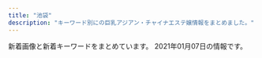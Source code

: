 ```yaml
---
title: "池袋"
description: "キーワード別にの巨乳アジアン・チャイナエステ嬢情報をまとめました。"
---
```


新着画像と新着キーワードをまとめています。
2021年01月07日の情報です。

<DmmAffiliateIns />
<KeywordTable
  shops={
    [
    {
        "keywords": {
            "84": 1,
            "88": 2,
            "C": 10,
            "87": 8,
            "86": 7,
            "D": 7
        },
        "img_links": [
            "http://es-manzokudou.com/uploads/36735dc9d436a790f344c57635a3a44f.jpg",
            "http://es-manzokudou.com/images/link_09.jpg",
            "http://es-manzokudou.com/images/index_08.jpg",
            "http://es-manzokudou.com/uploads/4a9bc6863322924a09070162269c7415.jpg",
            "http://es-manzokudou.com/images/index_04.jpg",
            "http://es-manzokudou.com/uploads/dedff2c11ab7aaa841a9cf2747a8406c.jpg",
            "http://es-manzokudou.com/uploads/209ba11412c2c128b5dfbdb8cfef6faa.jpg",
            "http://es-manzokudou.com/images/info_07.png",
            "http://es-manzokudou.com/uploads/c92c85411d427aeda4e82379f413bfc5.jpg",
            "http://es-manzokudou.com/uploads/6d01aeb80d9d599f91829439c8d1cce9.jpg",
            "http://es-manzokudou.com/uploads/1e5aff376576a255098bc7597386a028.jpg",
            "http://es-manzokudou.com/uploads/848e0db3804d1d3c823537204d67f5aa.jpg",
            "http://es-manzokudou.com/uploads/ce9c20b274548d8d7fc88ffba3feb6b8.jpg",
            "http://es-manzokudou.com/uploads/7b043aa15c9a9920550a2b92ec6be546.jpg",
            "http://es-manzokudou.com/images/index_31.jpg",
            "http://es-manzokudou.com/images/index_14.jpg",
            "http://es-manzokudou.com/uploads/b7f36d45469210b381ecb79a0e05a347.jpg",
            "http://es-manzokudou.com/uploads/6eeb47bf176bb33d310cc4b85e6877cd.jpg",
            "http://es-manzokudou.com/uploads/7284e4ffc051cbb8c074a8c30390ce68.jpg",
            "http://es-manzokudou.com/uploads/40fc21d31595f51aaf89793b1f68617b.jpg",
            "http://es-manzokudou.com/uploads/b3126b220ec550d17cf3d4ceaa0d5f91.jpg",
            "http://es-manzokudou.com/images/index_09.jpg",
            "http://es-manzokudou.com/uploads/0b1795e88117182a477ab05f88143541.jpg",
            "http://es-manzokudou.com/images/info_09.png",
            "http://es-manzokudou.com/uploads/c7f77c3ead6ef13dab668a39ed78609c.jpg",
            "http://es-manzokudou.com/images/interior_10.jpg",
            "http://es-manzokudou.com/uploads/de54f16df04e0df8ae07ab990b8c9fd2.jpg",
            "http://es-manzokudou.com/uploads/d71f74498ca17396d022ba9a4df966f3.jpg",
            "http://es-manzokudou.com/uploads/801bf12e5eb5d7775a0d06c4314059a8.jpg",
            "http://es-manzokudou.com/images/index_23.jpg",
            "http://es-manzokudou.com/images/service_10.jpg",
            "http://es-manzokudou.com/images/index_03.jpg",
            "http://es-manzokudou.com/images/index_29.jpg",
            "http://es-manzokudou.com/uploads/0d826c16062de1388c242e2f77eb7cd6.jpg",
            "http://es-manzokudou.com/images/index_07.jpg",
            "http://es-manzokudou.com/uploads/33e3f16ac4ad0cce4991bcbf73f4ed57.jpg",
            "http://es-manzokudou.com/images/info_04.png",
            "http://es-manzokudou.com/uploads/e29aa67ee54566513e4e34114bfdc7b9.jpg",
            "http://es-manzokudou.com/uploads/f66d763bd48ac5f51969e4311ac7af5c.jpg",
            "http://es-manzokudou.com/images/index_19.jpg",
            "http://es-manzokudou.com/uploads/d89fe15ae91cbe6757df76651ba2bafb.jpg",
            "http://es-manzokudou.com/images/girls_11.jpg",
            "http://es-manzokudou.com/uploads/4638ddb6f986a671b148647ba616100a.jpg",
            "http://es-manzokudou.com/uploads/13ab049cc45dea80b43d33b6b7108f00.jpg",
            "http://es-manzokudou.com/uploads/200f500725d3f15233d981ad9b5e6b9a.jpg",
            "http://es-manzokudou.com/images/index_13.jpg",
            "http://es-manzokudou.com/uploads/8ec0af3b4889c07ab76ccbed51b2b813.jpg",
            "http://es-manzokudou.com/images/girls_09.jpg",
            "http://es-manzokudou.com/uploads/d0fdd8f6b16eaf7d5013c7d285fed2e3.jpg",
            "http://es-manzokudou.com/images/index_30.jpg",
            "http://es-manzokudou.com/uploads/275d5f397baa63db8424c86d5d6237cf.jpg",
            "http://es-manzokudou.com/images/index_17.jpg",
            "http://es-manzokudou.com/uploads/8a1fb58d0b110680c2356994ca8efb25.jpg",
            "http://es-manzokudou.com/images/info_02.png",
            "http://es-manzokudou.com/uploads/0796672f7c59948334658998a3c55cdb.jpg",
            "http://es-manzokudou.com/uploads/62c2e989f1be95fc8e01be85b464d514.jpg",
            "http://es-manzokudou.com/images/index_01.jpg",
            "http://es-manzokudou.com/images/index_15.jpg",
            "http://es-manzokudou.com/uploads/59a8a61377564fb64b48427e84e4243f.jpg",
            "http://es-manzokudou.com/images/index_16.jpg",
            "http://es-manzokudou.com/images/index_24.jpg",
            "http://es-manzokudou.com/images/index_27.jpg",
            "http://es-manzokudou.com/uploads/da9811a4171f2ec42d7c9a8567e79d8c.jpg",
            "http://es-manzokudou.com/uploads/e0558d7d118d3983ed620237423a6a17.jpg",
            "http://es-manzokudou.com/uploads/356177edff3d3b7efc4a77022debc8aa.jpg",
            "http://es-manzokudou.com/uploads/efbc511fca65f9baeae51ee52426cc0e.jpg",
            "http://es-manzokudou.com/images/index_11.jpg",
            "http://es-manzokudou.com/uploads/9f77b9b12f9cf11fcb013974ba368064.jpg",
            "http://es-manzokudou.com/images/index_28.jpg",
            "http://es-manzokudou.com/images/index_05.jpg",
            "http://es-manzokudou.com/images/index_21.jpg",
            "http://es-manzokudou.com/uploads/88aa8f906b0332cb40ad4429c8e7b758.jpg",
            "http://es-manzokudou.com/images/index_02.jpg",
            "http://es-manzokudou.com/images/index_22.jpg",
            "http://es-manzokudou.com/images/info_05.png",
            "http://es-manzokudou.com/images/index_06.jpg",
            "http://es-manzokudou.com/images/interior_09.jpg",
            "http://www.cmfm2.jp/images/over_thumb_l.png",
            "http://es-manzokudou.com/images/info_01.png",
            "http://es-manzokudou.com/images/service_09.jpg"
        ],
        "url": "http://es-manzokudou.com/",
        "name": "\u6e80\u8db3\u5802",
        "station": "JR\u6c60\u888b\u99c5\u6771\u53e3"
    },
    {
        "keywords": {
            "86": 2,
            "C": 20,
            "82": 2,
            "87": 1,
            "88": 1,
            "D": 4,
            "E": 1,
            "85": 10,
            "89": 3
        },
        "img_links": [
            "http://www.i-rlx.info/images/upload/thumb/bb8a47bc98c64e87.jpg",
            "http://www.i-rlx.info/images/upload/thumb/bc0752fe4e53b8c6.jpg",
            "http://www.i-rlx.info/images/sub_18.jpg",
            "http://www.i-rlx.info/girl/017.jpg",
            "http://www.i-rlx.info/images/index_20.jpg",
            "http://www.i-rlx.info/images/index_19.jpg",
            "http://www.i-rlx.info/images/index_37.jpg",
            "http://www.i-rlx.info/images/info_16.jpg",
            "http://www.i-rlx.info/images/upload/bb2bfea87a6127cc.jpg",
            "http://www.i-rlx.info/images/upload/thumb/ac8e7ec3ac179feb.jpg",
            "http://www.i-rlx.info/images/upload/thumb/b0bbe23232bed8aa.jpg",
            "http://www.i-rlx.info/girl/018.jpg",
            "http://www.i-rlx.info/images/upload/549fe7e03db1e8fc.jpg",
            "http://www.i-rlx.info/girl/04.jpg",
            "http://www.i-rlx.info/images/upload/5f15caf7f272770f.jpg",
            "http://www.i-rlx.info/images/index_27.jpg",
            "http://www.i-rlx.info/images/upload/thumb/7d800b2f3fde617b.jpg",
            "http://www.i-rlx.info/images/index_34.jpg",
            "http://www.i-rlx.info/i/girl/01.jpg",
            "http://www.i-rlx.info/images/upload/bb8a47bc98c64e87.jpg",
            "http://www.i-rlx.info/images/upload/22c78aefa047b678.jpg",
            "http://www.i-rlx.info/images/index_08.jpg",
            "http://www.i-rlx.info/i/room/r01.jpg",
            "http://www.i-rlx.info/i/girl/05.jpg",
            "http://www.i-rlx.info/i/room/r04.jpg",
            "http://www.i-rlx.info/images/index_09.jpg",
            "http://www.i-rlx.info/images/upload/3a57edcf235cfd8e.jpg",
            "http://www.i-rlx.info/images/upload/thumb/d9467bde93e01a59.jpg",
            "http://www.i-rlx.info/images/rec.jpg",
            "http://www.i-rlx.info/images/index_03.jpg",
            "http://www.i-rlx.info/images/index_10.jpg",
            "http://www.i-rlx.info/images/upload/thumb/19b76df66faf0b12.jpg",
            "http://www.i-rlx.info/images/upload/7d800b2f3fde617b.jpg",
            "http://www.i-rlx.info/images/upload/thumb/5f15caf7f272770f.jpg",
            "http://www.i-rlx.info/images/upload/95e8548329763630.jpg",
            "http://www.i-rlx.info/images/index_35_01.jpg",
            "http://www.i-rlx.info/i/girl/03.jpg",
            "http://www.i-rlx.info/images/index_11.jpg",
            "http://www.i-rlx.info/images/index_18.jpg",
            "http://www.i-rlx.info/i/girl/02.jpg",
            "http://www.i-rlx.info/girl/06.jpg",
            "http://www.i-rlx.info/images/index_28.jpg",
            "http://www.i-rlx.info/images/index_13.jpg",
            "http://www.i-rlx.info/images/index_04.jpg",
            "http://www.i-rlx.info/images/upload/thumb/3a57edcf235cfd8e.jpg",
            "http://www.i-rlx.info/images/index_29.jpg",
            "http://www.i-rlx.info/images/upload/thumb/bb2bfea87a6127cc.jpg",
            "http://www.i-rlx.info/images/upload/thumb/549fe7e03db1e8fc.jpg",
            "http://www.i-rlx.info/images/sub_21.jpg",
            "http://www.i-rlx.info/girl/07.jpg",
            "http://www.i-rlx.info/images/index_24.jpg",
            "http://www.i-rlx.info/images/upload/thumb/95e8548329763630.jpg",
            "http://www.i-rlx.info/images/upload/thumb/4d0e657eefdddf42.jpg",
            "http://www.i-rlx.info/images/index_02.jpg",
            "http://www.i-rlx.info/images/upload/9e42414005a99f48.jpg",
            "http://www.i-rlx.info/images/upload/d9467bde93e01a59.jpg",
            "http://www.i-rlx.info/images/upload/thumb/0192d005c5f424ba.jpg",
            "http://www.i-rlx.info/i/girl/04.jpg",
            "http://www.i-rlx.info/i/room/r03.jpg",
            "http://www.i-rlx.info/images/index_33.jpg",
            "http://www.i-rlx.info/images/upload/thumb/dc8f1b616e622b2a.jpg",
            "http://www.i-rlx.info/images/staff_16.jpg",
            "http://www.i-rlx.info/images/upload/7b4c8b9d49e714ee.jpg",
            "http://www.i-rlx.info/images/index_15.jpg",
            "http://www.i-rlx.info/images/index_07.jpg",
            "http://www.i-rlx.info/images/upload/0192d005c5f424ba.jpg",
            "http://www.i-rlx.info/girl/02.jpg",
            "http://www.i-rlx.info/images/upload/bc0752fe4e53b8c6.jpg",
            "http://www.i-rlx.info/images/upload/eeb5d9caa554018e.jpg",
            "http://www.i-rlx.info/images/index_26.jpg",
            "http://www.i-rlx.info/images/upload/b0bbe23232bed8aa.jpg",
            "http://www.i-rlx.info/images/index_06.jpg",
            "http://www.i-rlx.info/images/upload/thumb/eeb5d9caa554018e.jpg",
            "http://www.i-rlx.info/images/upload/ac8e7ec3ac179feb.jpg",
            "http://www.i-rlx.info/images/03.jpg",
            "http://www.i-rlx.info/images/index_31.jpg",
            "http://www.i-rlx.info/images/index_22.jpg",
            "http://www.i-rlx.info/images/index_12.jpg",
            "http://www.i-rlx.info/girl/05.jpg",
            "http://www.i-rlx.info/images/upload/4d0e657eefdddf42.jpg",
            "http://www.i-rlx.info/girl/01.jpg",
            "http://www.i-rlx.info/images/index_14.jpg",
            "http://www.i-rlx.info/images/upload/thumb/22c78aefa047b678.jpg",
            "http://www.i-rlx.info/images/upload/thumb/7b4c8b9d49e714ee.jpg",
            "http://www.i-rlx.info/images/upload/dc8f1b616e622b2a.jpg",
            "http://www.i-rlx.info/girl/08.jpg",
            "http://www.i-rlx.info/images/rec_16.jpg",
            "http://www.i-rlx.info/images/index_39.jpg",
            "http://www.i-rlx.info/images/index_17.jpg",
            "http://www.i-rlx.info/images/index_36.jpg",
            "http://www.i-rlx.info/images/index_23.jpg",
            "http://www.i-rlx.info/images/info.jpg",
            "http://www.i-rlx.info/images/index_01.jpg",
            "http://www.i-rlx.info/images/upload/thumb/9e42414005a99f48.jpg",
            "http://www.i-rlx.info/images/index_21.jpg",
            "http://www.i-rlx.info/images/index_30.jpg",
            "http://www.i-rlx.info/i/room/r02.jpg",
            "http://www.i-rlx.info/images/upload/19b76df66faf0b12.jpg"
        ],
        "station": "JR\u6c60\u888b\u99c5\u897f\u53e3(\u5317)",
        "url": "http://www.i-rlx.info/",
        "name": "\u30b7\u30e3\u30fc\u30ed\u30c3\u30c8\u59eb"
    },
    {
        "station": "JR\u6c60\u888b\u99c5\u897f\u53e3",
        "url": "http://monaliza.xyz/",
        "keywords": {
            "C": 8
        },
        "name": "MONA\u30fbLIZA \u30e2\u30ca\u30fb\u30ea\u30b6",
        "img_links": [
            "http://monaliza.xyz/images/r01.jpg",
            "http://monaliza.xyz/images/r04.jpg",
            "http://monaliza.xyz/images/g4.jpg",
            "http://monaliza.xyz/images/mobile.jpg",
            "http://monaliza.xyz/images/g6.jpg",
            "http://monaliza.xyz/images/aoyi.jpg",
            "http://monaliza.xyz/images/index_c1.jpg",
            "http://monaliza.xyz/images/index_c3.jpg",
            "http://monaliza.xyz/images/r03.jpg",
            "http://monaliza.xyz/images/top.jpg",
            "http://monaliza.xyz/images/g7.jpg",
            "http://monaliza.xyz/images/yuki.jpg",
            "http://monaliza.xyz/images/gallery_image01b.jpg",
            "http://monaliza.xyz/images/r02.jpg",
            "http://monaliza.xyz/images/index_c2.jpg"
        ]
    },
    {
        "url": "http://www.yurari-massage.work/",
        "keywords": {
            "87": 8,
            "86": 14,
            "D": 11,
            "C": 25,
            "E": 3
        },
        "img_links": [
            "http://www.yurari-massage.work/img/m60.jpg",
            "http://www.yurari-massage.work/img/st7.jpg",
            "http://www.yurari-massage.work/img/m40.jpg",
            "http://www.yurari-massage.work/img/m6.jpg",
            "http://www.yurari-massage.work/img/sta22.jpg",
            "http://www.yurari-massage.work/img/st07.jpg",
            "http://www.yurari-massage.work/img/st017.jpg",
            "http://www.yurari-massage.work/img/m20.jpg",
            "http://www.yurari-massage.work/img/m30.jpg",
            "http://www.yurari-massage.work/img/st27.jpg",
            "http://www.yurari-massage.work/img/st22.jpg",
            "http://www.yurari-massage.work/img/st26.jpg",
            "http://www.yurari-massage.work/img/m2.jpg",
            "http://www.yurari-massage.work/img/m50.jpg",
            "http://www.yurari-massage.work/img/r9.jpg",
            "http://www.yurari-massage.work/img/st11.jpg",
            "http://www.yurari-massage.work/img/st21.jpg",
            "http://www.yurari-massage.work/img/m1.jpg",
            "http://www.yurari-massage.work/img/sta27.jpg",
            "http://www.yurari-massage.work/img/st19.jpg",
            "http://www.yurari-massage.work/img/m4.jpg",
            "http://www.yurari-massage.work/img/st022.jpg",
            "http://www.yurari-massage.work/img/st25.jpg",
            "http://www.yurari-massage.work/img/m10.jpg",
            "http://www.yurari-massage.work/img/head.jpg",
            "http://www.yurari-massage.work/img/sta21.jpg",
            "http://www.yurari-massage.work/img/st17.jpg",
            "http://www.yurari-massage.work/img/sta26.jpg",
            "http://www.yurari-massage.work/img/sta25.jpg",
            "http://www.yurari-massage.work/img/nos.jpg",
            "http://www.yurari-massage.work/img/m5.jpg",
            "http://www.yurari-massage.work/img/m3.jpg",
            "http://www.yurari-massage.work/img/st026.jpg",
            "http://www.yurari-massage.work/img/st027.jpg",
            "http://www.yurari-massage.work/img/campian.jpg",
            "http://www.yurari-massage.work/img/sta7.jpg",
            "http://www.yurari-massage.work/img/st4.jpg",
            "http://www.yurari-massage.work/img/mobile.png",
            "http://www.yurari-massage.work/img/st021.jpg",
            "http://www.yurari-massage.work/img/sta4.jpg"
        ],
        "station": "JR\u6c60\u888b\u99c5\u897f\u53e3(\u5317)",
        "name": "\u3086\u3089\u308a"
    },
    {
        "img_links": [
            "http://www.coco-8.jp/_src/36746704/g5.png",
            "http://www.coco-8.jp/_src/36746682/g.jpg",
            "http://www.coco-8.jp/_src/36746379/aki.jpg",
            "http://www.coco-8.jp/_src/36813492/cam2.jpg",
            "http://www.coco-8.jp/_src/36746633/lineline.png",
            "http://www.coco-8.jp/_src/36741636/5.jpg",
            "http://www.coco-8.jp/_src/36746636/iwa1.jpg",
            "http://www.coco-8.jp/_src/36743040/s5.jpg",
            "http://www.coco-8.jp/_src/36746639/lineline.png",
            "http://www.coco-8.jp/_src/36746331/lineline.png",
            "http://www.coco-8.jp/_src/49977789/lineline.png",
            "http://www.coco-8.jp/_src/36746395/lineline.png",
            "http://www.coco-8.jp/_src/36742462/5.jpg",
            "http://www.coco-8.jp/_src/36746702/g6.jpg",
            "http://www.coco-8.jp/_src/36742714/s2.jpg",
            "http://www.coco-8.jp/_src/36746398/mei1.jpg",
            "http://www.coco-8.jp/_src/36742655/down.png",
            "http://www.coco-8.jp/_src/49632727/wechatimg336_20201102105038881.jpg",
            "http://www.coco-8.jp/_src/36820892/cam3.png",
            "http://www.coco-8.jp/_src/49977773/wechatimg437_20201113100952153.jpg",
            "http://www.coco-8.jp/_src/36742780/s3.jpg",
            "http://www.coco-8.jp/_src/36742644/sayuri.jpg",
            "http://www.coco-8.jp/_src/36741674/5.jpg",
            "http://www.coco-8.jp/_src/36742638/b.png",
            "http://www.coco-8.jp/_src/36712010/sayuri.jpg",
            "http://www.coco-8.jp/_src/36745876/pic1.jpg",
            "http://www.coco-8.jp/_src/36741673/3.jpg",
            "http://www.coco-8.jp/_src/36746635/iwa1.jpg",
            "http://www.coco-8.jp/_src/49632559/wechatimg336_20201102105038881.jpg",
            "http://www.coco-8.jp/_src/36741640/1.jpg",
            "http://www.coco-8.jp/_src/36746351/lineline.png",
            "http://www.coco-8.jp/_src/36746380/aki.jpg",
            "http://www.coco-8.jp/_src/36741637/3.jpg",
            "http://www.coco-8.jp/_src/37791754/smartselect_20191212-140919_wechat.jpg",
            "http://www.coco-8.jp/_src/36746320/sayuri.jpg",
            "http://www.coco-8.jp/_src/36741639/2.jpg",
            "http://www.coco-8.jp/_src/36742459/2.jpg",
            "http://www.coco-8.jp/_src/36742640/b.png",
            "http://www.coco-8.jp/_src/36742461/4.jpg",
            "http://www.coco-8.jp/_src/36813493/cam2.jpg",
            "http://www.coco-8.jp/_src/36746346/maya.jpg",
            "http://www.coco-8.jp/_src/36746644/lineline.png",
            "http://www.coco-8.jp/_src/37791773/wechatimg437_20201113100952153.jpg",
            "http://www.coco-8.jp/_src/49977785/wechatimg336_20201102105038881.jpg",
            "http://www.coco-8.jp/_src/36815290/cam.png",
            "http://www.coco-8.jp/_src/36741671/2.jpg",
            "http://www.coco-8.jp/_src/36742636/b.png",
            "http://www.coco-8.jp/_src/36742791/s4.jpg",
            "http://www.coco-8.jp/_src/36742630/b.png",
            "http://www.coco-8.jp/_src/36741678/down.png",
            "http://www.coco-8.jp/_src/36742460/3.jpg",
            "http://www.coco-8.jp/_src/36742458/1.jpg",
            "http://www.coco-8.jp/_src/36746345/maya.jpg",
            "http://www.coco-8.jp/_src/36746397/mei1.jpg",
            "http://www.coco-8.jp/_src/36741672/4.jpg",
            "http://www.coco-8.jp/_src/36742658/s1.jpg",
            "http://www.coco-8.jp/_src/36746714/b.png",
            "http://www.coco-8.jp/_src/36742642/b.png",
            "http://www.coco-8.jp/_src/36746688/g2.jpg",
            "http://www.coco-8.jp/_src/37791789/lineline.png",
            "http://www.coco-8.jp/_src/36746641/risa.jpg",
            "http://www.coco-8.jp/_src/36741638/4.jpg",
            "http://www.coco-8.jp/_src/36746642/risa.jpg",
            "http://www.coco-8.jp/_src/36746692/g3.jpg",
            "http://www.coco-8.jp/_src/37791774/wechatimg437_20201113100952153.jpg",
            "http://www.coco-8.jp/_src/36745880/pic2.jpg",
            "http://www.coco-8.jp/_src/49977786/wechatimg336_20201102105038881.jpg",
            "http://www.coco-8.jp/_src/49977665/wechatimg437_20201113100952153.jpg",
            "http://www.coco-8.jp/_src/36746732/road2.png",
            "http://www.coco-8.jp/_src/36820891/cam3.png",
            "http://www.coco-8.jp/_src/36741670/1.jpg"
        ],
        "keywords": {
            "88": 1,
            "86": 2,
            "90": 1
        },
        "station": "JR\u6c60\u888b\u99c5\u897f\u53e3",
        "name": "CoCo8 \u30b3\u30b3\u30a8\u30a4\u30c8",
        "url": "http://www.coco-8.jp/"
    },
    {
        "img_links": [
            "https://honeybee2.com/images_staff/142/060611265633.jpg",
            "https://honeybee2.com/images/btn_next.png",
            "https://honeybee2.com/images_staff/93/061601230576.jpg",
            "https://honeybee2.com/images/pagetop_off.png",
            "https://honeybee2.com/images_staff/150/091116274617.jpg",
            "https://honeybee2.com/images/no_image.jpg",
            "https://honeybee2.com/images/img_gallery_02.png",
            "https://honeybee2.com/images_staff/168/111319171076.jpg",
            "https://honeybee2.com/images_staff/133/041312285087.jpg",
            "https://honeybee2.com/images/vis_castframe_01.png",
            "https://honeybee2.com/images/img_info_03.png",
            "https://honeybee2.com/images/icon_ranking_01.png",
            "https://honeybee2.com/images_staff/111/070714141435.jpg",
            "https://honeybee2.com/images/img_gallery_04.png",
            "https://honeybee2.com/images/bnr_468_60.jpg",
            "https://honeybee2.com/images_staff/99/011420365888.jpg",
            "https://honeybee2.com/images/img_info.png",
            "https://honeybee2.com/images_staff/59/111000133157.jpg",
            "https://honeybee2.com/images/img_gallery_05.png",
            "https://honeybee2.com/images/icon_ranking_04.png",
            "https://honeybee2.com/images_staff/108/040923420669.jpg",
            "https://honeybee2.com/images_staff/133/032511552539.jpg",
            "https://honeybee2.com/images_staff/60/032207120681.jpg",
            "https://honeybee2.com/images_staff/93/062213384793.jpg",
            "https://honeybee2.com/images_staff/136/041522461779.jpg",
            "https://honeybee2.com/images/icon_ranking_02.png",
            "https://honeybee2.com/images/img_gallery_01.png",
            "https://honeybee2.com/images_staff/137/041723120323.jpg",
            "https://honeybee2.com/images/bnr_200_40.jpg",
            "https://honeybee2.com/images_staff/134/041314164177.jpg",
            "https://honeybee2.com/images_staff/59/111000015721.jpg",
            "https://honeybee2.com/images_staff/154/040422313298.jpg",
            "https://honeybee2.com/images/icon_ranking_05.png",
            "https://honeybee2.com/images/bnr_side_concept.png",
            "https://honeybee2.com/images_staff/150/091115052227.jpg",
            "https://honeybee2.com/images/img_gallery_03.png",
            "https://honeybee2.com/images_staff/136/041523165620.jpg",
            "https://honeybee2.com/images/bnr_side_card.png",
            "https://honeybee2.com/images/img_info_01.png",
            "https://honeybee2.com/images_staff/60/032207115986.jpg",
            "https://honeybee2.com/images/img_gallery_06.png",
            "https://honeybee2.com/images_staff/117/082320544428.jpg",
            "https://honeybee2.com/images/bnr_160_45.jpg",
            "https://honeybee2.com/images_staff/154/040422342043.jpg",
            "https://honeybee2.com/images/icon_ranking_03.png",
            "https://honeybee2.com/images_staff/134/041314054720.jpg",
            "https://honeybee2.com/images_staff/117/082321050834.jpg",
            "https://honeybee2.com/images/icon_class_00.png",
            "https://honeybee2.com/images_staff/99/110211050217.jpg",
            "https://honeybee2.com/images_staff/142/060611173967.jpg",
            "https://honeybee2.com/images/vis_profileframe.png",
            "https://honeybee2.com/images/bnr_88_31.jpg",
            "https://honeybee2.com/images_staff/111/070714174922.jpg",
            "https://honeybee2.com/images/img_info_02.png",
            "https://honeybee2.com/images_staff/137/041722380748.jpg",
            "https://honeybee2.com/images/btn_back.png",
            "https://honeybee2.com/images_staff/168/111318504622.jpg"
        ],
        "station": "JR\u6c60\u888b\u99c5\u897f\u53e3(\u5317)",
        "keywords": {
            "C": 307,
            "85": 105,
            "82": 103,
            "84": 247,
            "D": 247,
            "88": 89,
            "G": 44,
            "83": 106
        },
        "name": "\u30cf\u30cb\u30fc\u30d3\u30fc",
        "url": "http://honeybee2.com/"
    },
    {
        "station": "JR\u6c60\u888b\u99c5\u897f\u53e3",
        "name": "\u6708\u306e\u604b",
        "url": "http://tsukinokoi.com/",
        "keywords": {
            "\u30bb\u30af\u30b7\u30fc": 1
        },
        "img_links": [
            "http://tsukinokoi.com/images/bar_top.png",
            "http://tsukinokoi.com/img/staff/148073918839938900.jpg",
            "http://tsukinokoi.com/img/staff/155611310658540500.jpg",
            "http://tsukinokoi.com/img/staff/148586605226742500.jpg",
            "http://tsukinokoi.com/img/staff/154673852166026500.jpg",
            "http://tsukinokoi.com/images/bar_gallery.png",
            "http://tsukinokoi.com/img/staff/152008703796356600.jpg",
            "http://tsukinokoi.com/img/staff/153079932824200700.jpg",
            "http://tsukinokoi.com/images/QRcode.png",
            "http://tsukinokoi.com/img/staff/148586605222864500.jpg",
            "http://tsukinokoi.com/images/news1.png",
            "http://tsukinokoi.com/images/event/2020/m01.png",
            "http://tsukinokoi.com/images/bar_staff.png",
            "http://tsukinokoi.com/images/news3.png",
            "http://tsukinokoi.com/img/staff/160622584020640000.jpg",
            "http://tsukinokoi.com/images/pickupGirl2014.png",
            "http://tsukinokoi.com/img/staff/155204782386136400.jpg",
            "http://tsukinokoi.com/img/staff/148256052554824000.jpg",
            "http://tsukinokoi.com/img/staff/151584629124140300.jpg",
            "http://tsukinokoi.com/img/staff/142919725579809100.png",
            "http://tsukinokoi.com/img/staff/144652745411466600.jpg",
            "http://tsukinokoi.com/img/staff/155818741107218300.jpg"
        ]
    },
    {
        "keywords": {},
        "url": "http://es-hana.work/",
        "name": "\u82b1\u6c34\u6728",
        "img_links": [
            "http://es-hana.work/img/miki1.jpg",
            "http://es-hana.work/img/aya1.jpg",
            "http://es-hana.work/staff/ai.jpg",
            "http://es-hana.work/images/tg.jpg",
            "http://es-hana.work/staff/haruka.jpg",
            "http://es-hana.work/images/sys1.jpg",
            "http://es-hana.work/img/rina1.jpg",
            "http://es-hana.work/images/sys2.jpg",
            "http://es-hana.work/images/8.jpg",
            "http://es-hana.work/images/head.jpg",
            "http://es-hana.work/staff/yuna.jpg",
            "http://es-hana.work/images/ac2.jpg",
            "http://es-hana.work/img/yui1.jpg",
            "http://es-hana.work/images/5.jpg",
            "http://es-hana.work/images/interior_t.jpg",
            "http://es-hana.work/images/1.jpg",
            "http://es-hana.work/images/7.jpg",
            "http://es-hana.work/images/staff_t.jpg",
            "http://es-hana.work/staff/aya.jpg",
            "http://es-hana.work/staff/rina.jpg",
            "http://es-hana.work/img/ai1.jpg",
            "http://es-hana.work/images/int.jpg",
            "http://es-hana.work/images/2.jpg",
            "http://es-hana.work/images/ac1.jpg",
            "http://es-hana.work/images/news.jpg",
            "http://es-hana.work/images/3.jpg",
            "http://es-hana.work/images/line.jpg",
            "http://es-hana.work/staff/yui.jpg",
            "http://es-hana.work/staff/miki.jpg",
            "http://es-hana.work/img/nana1.jpg",
            "http://es-hana.work/img/haruka1.jpg",
            "http://es-hana.work/staff/nana.jpg",
            "http://es-hana.work/images/6.jpg"
        ],
        "station": "JR\u6c60\u888b\u99c5\u897f\u53e3(\u5317)"
    },
    {
        "img_links": [
            "http://whitelover.jpest.net/uploads//sites/32/2020/11/02-1.png",
            "http://whitelover.jpest.net/uploads//sites/32/elementor/thumbs/g3-ozu2lj87gwwe078dqj2ygj14rr8ar58yqfckgx6dao.jpg",
            "http://whitelover.jpest.net/uploads//sites/32/2020/12/g1.jpg",
            "http://whitelover.jpest.net/uploads//sites/32/2020/11/g12.jpg",
            "http://whitelover.jpest.net/uploads//sites/32/2020/12/g2-1.jpg",
            "http://whitelover.jpest.net/uploads//sites/32/2020/11/g1.jpg",
            "http://whitelover.jpest.net/uploads//sites/32/2020/12/g2.jpg",
            "http://whitelover.jpest.net/uploads//sites/32/2020/11/01-1.png",
            "http://whitelover.jpest.net/uploads//sites/32/2020/12/g3.jpg",
            "http://whitelover.jpest.net/uploads//sites/32/2020/12/g3-1.jpg"
        ],
        "keywords": {},
        "name": "\u767d\u3044\u604b\u4eba",
        "url": "http://whitelover.jpest.net/",
        "station": "JR\u6c60\u888b\u99c5\u897f\u53e3"
    },
    {
        "img_links": [
            "http://salon-arm.com/staff/yuuka/01mb.jpg",
            "http://salon-arm.com/staff/mai/01.jpg",
            "http://salon-arm.com/staff/reina/01.jpg",
            "http://salon-arm.com/img/ttl_line.png",
            "http://salon-arm.com/pic/top.png",
            "http://salon-arm.com/staff/midori/01.jpg",
            "http://salon-arm.com/staff/ai/01mb.jpg",
            "http://salon-arm.com/staff/reina/01mb.jpg",
            "http://salon-arm.com/staff/ichigo/01.jpg",
            "http://salon-arm.com/staff/rika/01.jpg",
            "http://salon-arm.com/staff/kaori/01.jpg",
            "http://salon-arm.com/img/ttl_tnew.png",
            "http://salon-arm.com/staff/ringo/01mb.jpg",
            "http://salon-arm.com/pic/head.png",
            "http://salon-arm.com/staff/kaori/01mb.jpg",
            "http://salon-arm.com/i/files/homeimg.jpg",
            "http://salon-arm.com/staff/ichigo/01mb.jpg",
            "http://salon-arm.com/staff/nana/01.jpg",
            "http://salon-arm.com/staff/emi/01.jpg",
            "http://salon-arm.com/staff/mai/01mb.jpg",
            "http://salon-arm.com/staff/saya/01.jpg",
            "http://salon-arm.com/staff/ringo/01.jpg",
            "http://salon-arm.com/staff/rika/01mb.jpg",
            "http://salon-arm.com/staff/yuuka/01.jpg",
            "http://salon-arm.com/staff/saya/01mb.jpg",
            "http://salon-arm.com/img/ttl_mobile.png",
            "http://salon-arm.com/staff/midori/01mb.jpg",
            "http://salon-arm.com/staff/nana/01mb.jpg",
            "http://salon-arm.com/img/ttl_staff.png",
            "http://salon-arm.com/staff/emi/01mb.jpg",
            "http://salon-arm.com/img/ttl_concept.png",
            "http://salon-arm.com/img/att.jpg",
            "http://salon-arm.com/staff/ai/01.jpg"
        ],
        "name": "\u30a2\u30ed\u30de\u30ed\u30de\u30f3\u30b9",
        "station": "JR\u6c60\u888b\u99c5\u897f\u53e3",
        "keywords": {
            "C": 21
        },
        "url": "http://salon-arm.com/"
    },
    {
        "keywords": {},
        "station": "JR\u6c60\u888b\u99c5\u897f\u53e3",
        "url": "http://esthe-treat.com/",
        "img_links": [
            "http://esthe-treat.com/img/tit.jpg",
            "http://esthe-treat.com/img/pic.jpg",
            "http://esthe-treat.com/img/tel.jpg",
            "http://esthe-treat.com/staff/rena/01.jpg",
            "http://esthe-treat.com/img/t-t.jpg",
            "http://esthe-treat.com/staff/mari/01.jpg",
            "http://esthe-treat.com/img/add.jpg",
            "http://esthe-treat.com/img/t-o.jpg",
            "http://esthe-treat.com/img/sysetc.png",
            "http://esthe-treat.com/img/t-s.jpg",
            "http://esthe-treat.com/img/sys2.png",
            "http://esthe-treat.com/staff/yuyu/01.jpg",
            "http://esthe-treat.com/staff/natumi/01.jpg",
            "http://esthe-treat.com/img/t-a.jpg",
            "http://esthe-treat.com/img/cam.jpg",
            "http://esthe-treat.com/img/botton.jpg",
            "http://esthe-treat.com/img/pc.jpg",
            "http://esthe-treat.com/img/adrs.jpg",
            "http://esthe-treat.com/staff/ami/01.jpg",
            "http://esthe-treat.com/img/t-r.jpg",
            "http://esthe-treat.com/img/sys1.png",
            "http://esthe-treat.com/img/info.jpg"
        ],
        "name": "\u53f0\u6e7e\u5e78\u904b\u30ea\u30e9\u30af\u30bc\u30fc\u30b7\u30e7\u30f3"
    },
    {
        "url": "http://koi.este.work/",
        "station": "JR\u6c60\u888b\u99c5\u897f\u53e3",
        "name": "\u604b",
        "keywords": {
            "83": 18,
            "85": 6,
            "C": 12,
            "D": 18,
            "86": 6
        },
        "img_links": [
            "http://koi.este.work/2/uploadimg/1579481243.jpg",
            "http://koi.este.work/tennai2.jpg",
            "http://koi.este.work/t1.jpg",
            "http://koi.este.work/2/uploadimg/1577672563.jpg",
            "http://koi.este.work/top.jpg",
            "http://koi.este.work/tennai3.jpg",
            "http://koi.este.work/b_news.png",
            "http://koi.este.work/tennai4.jpg",
            "http://koi.este.work/up_5_3_0.jpg",
            "http://koi.este.work/mens-esthe.png",
            "http://koi.este.work/tennai.png",
            "http://momipara.jp/img/link/momi88.jpg",
            "http://koi.este.work/t3.jpg",
            "http://koi.este.work/b_girl.png",
            "http://koi.este.work/2/uploadimg/1565558725.jpg",
            "http://koi.este.work/2/uploadimg/1601879728.jpg"
        ]
    },
    {
        "name": "For You",
        "url": "http://suiteroom.este88.com/",
        "keywords": {},
        "station": "JR\u6c60\u888b\u99c5\u897f\u53e3",
        "img_links": [
            "http://suiteroom.este88.com/images/topbar.png",
            "http://suiteroom.este88.com/images/sp01.jpg",
            "http://suiteroom.este88.com/images/mika1.jpg",
            "http://suiteroom.este88.com/images/nana1.jpg",
            "http://suiteroom.este88.com/images/yuki1.jpg",
            "http://suiteroom.este88.com/images/riri1.jpg",
            "http://suiteroom.este88.com/images/yumi1.jpg",
            "http://suiteroom.este88.com/images/ai1.jpg",
            "http://suiteroom.este88.com/images/topinfo.png",
            "http://suiteroom.este88.com/images/mai1.jpg",
            "http://suiteroom.este88.com/images/kina1.jpg",
            "http://suiteroom.este88.com/images/sp03.jpg",
            "http://suiteroom.este88.com/images/topnews.png",
            "http://suiteroom.este88.com/images/sp02.jpg",
            "http://suiteroom.este88.com/images/therapist-bar.png",
            "http://suiteroom.este88.com/images/koko1.jpg",
            "http://suiteroom.este88.com/images/yuri1.jpg",
            "http://suiteroom.este88.com/images/top-kpbar.png"
        ]
    },
    {
        "img_links": [
            "http://mangetsudou.tyo.cm/images/room1.jpg",
            "http://mangetsudou.tyo.cm/images/room5.jpg",
            "http://mangetsudou.tyo.cm/images/mobile.jpg",
            "http://mangetsudou.tyo.cm/images/room6.jpg",
            "http://mangetsudou.tyo.cm/images/news1.jpg",
            "http://mangetsudou.tyo.cm/images/news.jpg",
            "http://mangetsudou.tyo.cm/images/room4.jpg",
            "http://mangetsudou.tyo.cm/images/news3.jpg",
            "http://mangetsudou.tyo.cm/images/s_link.jpg",
            "http://mangetsudou.tyo.cm/images/top.jpg",
            "http://mangetsudou.tyo.cm/images/pick.jpg",
            "http://mangetsudou.tyo.cm/photos/sites/90/2019/12/2019122604283512.jpg",
            "http://mangetsudou.tyo.cm/images/room2.jpg",
            "http://mangetsudou.tyo.cm/images/s_staff.jpg",
            "http://mangetsudou.tyo.cm/photos/sites/90/2019/12/2019122604555915.jpg",
            "http://mangetsudou.tyo.cm/images/room3.jpg",
            "http://mangetsudou.tyo.cm/photos/sites/90/2019/12/2019122604250927.jpg",
            "http://mangetsudou.tyo.cm/photos/sites/90/2019/12/2019122604250975.jpg"
        ],
        "url": "http://mangetsudou.tyo.cm/",
        "station": "JR\u6c60\u888b\u99c5\u897f\u53e3",
        "name": "\u6e80\u6708\u5802",
        "keywords": {
            "83": 2,
            "80": 2,
            "D": 2,
            "84": 4,
            "C": 18
        }
    },
    {
        "keywords": {
            "82": 1,
            "88": 1,
            "83": 3,
            "87": 1,
            "85": 2,
            "86": 1,
            "C": 19,
            "84": 2
        },
        "station": "JR\u6c60\u888b\u99c5\u897f\u53e3",
        "url": "http://awakoku.net/",
        "img_links": [
            "http://awakoku.net/girls/nagisa2.jpg",
            "http://awakoku.net/girls/yumi.jpg",
            "http://awakoku.net/girls/hana1.jpg",
            "http://awakoku.net/girls/misaki2.jpg",
            "http://awakoku.net/girls/mina2.jpg",
            "http://awakoku.net/girls/kana1.jpg",
            "http://awakoku.net/girls/nana2.jpg",
            "http://manpuku-web2.sakura.ne.jp/awakoku/image/header.jpg",
            "http://awakoku.net/image/pickup.jpg",
            "http://awakoku.net/girls/mina1.jpg",
            "http://awakoku.net/girls/misaki1.jpg",
            "http://awakoku.net/girls/ami1.jpg",
            "http://awakoku.net/girls/nana1.jpg",
            "http://awakoku.net/girls/hana2.jpg",
            "http://awakoku.net/girls/yuri1.jpg",
            "http://awakoku.net/girls/kana2.jpg",
            "http://awakoku.net/girls/nagisa1.jpg",
            "http://awakoku.net/girls/yuri2.jpg",
            "http://awakoku.net/girls/noimage.jpg"
        ],
        "name": "\u30a2\u30ef\u56fd\u515a"
    },
    {
        "img_links": [
            "http://c-sun2.com/image/cast/cast_534_2_l.jpg",
            "http://c-sun2.com/image/cast/cast_390_2_l.jpg",
            "http://c-sun2.com/image/cast/cast_326_1_l.jpg",
            "http://c-sun2.com/image/cast/cast_453_2_l.jpg",
            "http://c-sun2.com/img/bar_grallery.png",
            "http://c-sun2.com/image/cast/cast_492_2_l.jpg",
            "http://c-sun2.com/image/cast/cast_357_1_l.jpg",
            "http://c-sun2.com/img/bar_profile.png",
            "http://c-sun2.com/image/cast/cast_496_2_l.jpg",
            "http://c-sun2.com/image/cast/cast_484_2_l.jpg",
            "http://c-sun2.com/image/cast/cast_393_1_l.jpg",
            "http://c-sun2.com/image/cast/cast_533_1_l.jpg",
            "http://c-sun2.com/image/cast/cast_524_1_l.jpg",
            "http://c-sun2.com/image/cast/cast_466_2_l.jpg",
            "http://c-sun2.com/image/cast/cast_360_1_l.jpg",
            "http://c-sun2.com/image/cast/cast_485_2_l.jpg",
            "http://c-sun2.com/img/event/camp3.jpg",
            "http://c-sun2.com/image/cast/cast_466_1_l.jpg",
            "http://c-sun2.com/image/cast/cast_485_1_l.jpg",
            "http://c-sun2.com/image/shame/192_1_l.jpg",
            "http://c-sun2.com/img/bar_therapist.png",
            "http://c-sun2.com/image/cast/cast_533_2_l.jpg",
            "http://c-sun2.com/image/cast/cast_524_2_l.jpg",
            "http://c-sun2.com/image/cast/cast_534_1_l.jpg",
            "http://c-sun2.com/image/cast/cast_471_2_l.jpg",
            "http://c-sun2.com/image/cast/cast_492_1_l.jpg",
            "http://c-sun2.com/image/cast/cast_357_2_l.jpg",
            "http://c-sun2.com/image/cast/cast_484_1_l.jpg",
            "http://c-sun2.com/image/cast/cast_453_1_l.jpg",
            "http://c-sun2.com/img/topbar_camp.png",
            "http://c-sun2.com/image/cast/cast_390_1_l.jpg",
            "http://c-sun2.com/img/icon/new.png",
            "http://c-sun2.com/img/header.jpg",
            "http://c-sun2.com/image/cast/cast_362_1_l.jpg",
            "http://c-sun2.com/image/cast/cast_496_1_l.jpg",
            "http://c-sun2.com/image/cast/cast_473_2_l.jpg",
            "http://c-sun2.com/image/cast/cast_326_2_l.jpg",
            "http://c-sun2.com/image/cast/cast_360_2_l.jpg",
            "http://c-sun2.com/image/cast/cast_580_1_l.jpg",
            "http://c-sun2.com/img/topbar_news.png",
            "http://c-sun2.com/image/cast/cast_473_1_l.jpg",
            "http://c-sun2.com/image/cast/cast_471_1_l.jpg",
            "http://c-sun2.com/image/cast/cast_362_2_l.jpg",
            "http://c-sun2.com/img/topbar_osusume.png",
            "http://c-sun2.com/image/cast/cast_393_2_l.jpg"
        ],
        "name": "\u30b9\u30a4\u30fc\u30c8\u30de\u30c3\u30c8",
        "station": "JR\u6c60\u888b\u99c5\u897f\u53e3",
        "keywords": {
            "85": 3,
            "84": 4,
            "82": 7,
            "83": 7,
            "81": 3
        },
        "url": "http://c-sun2.com/"
    },
    {
        "img_links": [
            "http://manian-ikebukuro.com/image/cast/cast_69_1_s.jpg",
            "http://manian-ikebukuro.com/image/cast/cast_63_1_l.jpg",
            "http://manian-ikebukuro.com/image/cast/cast_74_1_s.jpg",
            "http://manian-ikebukuro.com/img/pickupGirl.png",
            "http://manian-ikebukuro.com/image/cast/cast_47_1_l.jpg",
            "http://manian-ikebukuro.com/img/header0.jpg",
            "http://manian-ikebukuro.com/image/cast/cast_47_2_l.jpg",
            "http://manian-ikebukuro.com/img/spSite.jpg",
            "http://manian-ikebukuro.com/image/cast/cast_75_1_l.jpg",
            "http://manian-ikebukuro.com/image/cast/cast_69_1_l.jpg",
            "http://manian-ikebukuro.com/image/cast/cast_80_1_l.jpg",
            "http://manian-ikebukuro.com/img/line1.jpg",
            "http://manian-ikebukuro.com/image/cast/cast_70_1_l.jpg",
            "http://manian-ikebukuro.com/image/cast/cast_70_2_l.jpg",
            "http://manian-ikebukuro.com/image/cast/cast_47_1_s.jpg",
            "http://manian-ikebukuro.com/img/bar_profile.png",
            "http://manian-ikebukuro.com/img/QRcode.png",
            "http://manian-ikebukuro.com/image/cast/cast_70_1_s.jpg",
            "http://manian-ikebukuro.com/img/bar_staff.png",
            "http://manian-ikebukuro.com/image/cast/cast_64_1_l.jpg",
            "http://manian-ikebukuro.com/image/cast/cast_74_1_l.jpg",
            "http://manian-ikebukuro.com/image/cast/cast_75_1_s.jpg",
            "http://manian-ikebukuro.com/image/cast/cast_64_2_l.jpg",
            "http://manian-ikebukuro.com/img/news1.png",
            "http://manian-ikebukuro.com/image/cast/cast_77_1_s.jpg",
            "http://manian-ikebukuro.com/image/cast/cast_71_1_l.jpg",
            "http://manian-ikebukuro.com/sp/img/tel.png",
            "http://manian-ikebukuro.com/image/cast/cast_77_2_l.jpg",
            "http://manian-ikebukuro.com/image/cast/cast_80_1_s.jpg",
            "http://manian-ikebukuro.com/image/cast/cast_68_2_l.jpg",
            "http://manian-ikebukuro.com/image/cast/10x10.jpg",
            "http://manian-ikebukuro.com/image/cast/cast_74_2_l.jpg",
            "http://manian-ikebukuro.com/img/tel.png",
            "http://manian-ikebukuro.com/image/cast/cast_80_2_l.jpg",
            "http://manian-ikebukuro.com/image/cast/cast_2_1_s.jpg",
            "http://manian-ikebukuro.com/image/cast/cast_75_2_l.jpg",
            "http://manian-ikebukuro.com/image/cast/cast_67_1_l.jpg",
            "http://manian-ikebukuro.com/image/cast/cast_63_1_s.jpg",
            "http://manian-ikebukuro.com/image/cast/cast_77_1_l.jpg",
            "http://manian-ikebukuro.com/image/cast/cast_68_1_s.jpg",
            "http://manian-ikebukuro.com/image/cast/cast_73_1_l.jpg",
            "http://manian-ikebukuro.com/image/cast/cast_67_2_l.jpg",
            "http://manian-ikebukuro.com/image/cast/cast_69_2_l.jpg",
            "http://manian-ikebukuro.com/image/cast/cast_73_2_l.jpg",
            "http://manian-ikebukuro.com/image/cast/cast_6_1_s.jpg",
            "http://manian-ikebukuro.com/image/cast/cast_73_1_s.jpg",
            "http://manian-ikebukuro.com/img/news3.png",
            "http://manian-ikebukuro.com/image/cast/cast_71_2_l.jpg",
            "http://manian-ikebukuro.com/image/cast/cast_64_1_s.jpg",
            "http://manian-ikebukuro.com/image/cast/cast_71_1_s.jpg",
            "http://manian-ikebukuro.com/image/cast/cast_67_1_s.jpg",
            "http://manian-ikebukuro.com/image/cast/cast_68_1_l.jpg"
        ],
        "name": "\u6d17\u4f53\u30de\u30cb\u30a2",
        "keywords": {},
        "station": "JR\u6c60\u888b\u99c5\u6771\u53e3",
        "url": "http://manian-ikebukuro.com/"
    },
    {
        "img_links": [
            "https://www.aroma-angels.net/images/ml_11_1_2202.jpg",
            "https://www.aroma-angels.net/images/mc_1_2_1092.jpg",
            "https://www.aroma-angels.net/images/mc_1_2_239.jpg",
            "https://www.aroma-angels.net/images/up_5_27_0.jpg",
            "https://www.aroma-angels.net/images/ml_11_1_507.jpg",
            "https://www.aroma-angels.net/images/mc_1_2_960.jpg",
            "https://www.aroma-angels.net/images/mc_1_2_144.jpg",
            "https://www.aroma-angels.net/images/ml_11_1_506.jpg",
            "https://www.aroma-angels.net/images/up_5_8_0.jpg",
            "https://www.aroma-angels.net/images/mc_1_1_505.jpg",
            "https://www.aroma-angels.net/images/mc_1_1_241.jpg",
            "https://www.aroma-angels.net/images/link/link_34.jpg",
            "https://www.aroma-angels.net/images/mc_1_1_240.jpg",
            "https://www.aroma-angels.net/images/up_5_6_0.jpg",
            "https://www.aroma-angels.net/images/mc_1_1_960.jpg",
            "https://www.aroma-angels.net/images/up_5_12_0.jpg",
            "https://www.aroma-angels.net/images/ml_11_1_508.jpg",
            "https://www.aroma-angels.net/images/ml_11_1_268.jpg",
            "https://www.aroma-angels.net/images/link/link_31.jpg",
            "https://www.aroma-angels.net/images/mc_1_1_425.jpg",
            "https://www.aroma-angels.net/asset/img/spacer900x360.png",
            "https://www.aroma-angels.net/images/mc_1_1_446.jpg",
            "https://www.aroma-angels.net/images/ml_11_1_239.jpg",
            "https://menlog.net/link/menlog20040.jpg",
            "https://www.aroma-angels.net/images/up_5_11_0.jpeg",
            "https://www.aroma-angels.net/asset/img/top.jpg",
            "https://www.aroma-angels.net/images/mc_1_1_144.jpg",
            "https://www.aroma-angels.net/images/up_5_18_0.jpg",
            "https://www.aroma-angels.net/images/ml_11_1_882.jpg",
            "https://www.aroma-angels.net/images/ml_11_1_960.jpg",
            "https://www.aroma-angels.net/asset/img/top2.jpg",
            "https://www.aroma-angels.net/images/link/link_19.jpg",
            "https://www.aroma-angels.net/images/mc_1_2_105.jpg",
            "https://www.aroma-angels.net/images/ml_11_1_144.jpg",
            "https://www.aroma-angels.net/images/mc_1_1_882.jpg",
            "https://www.aroma-angels.net/images/ml_11_1_1338.jpg",
            "https://www.aroma-angels.net/images/up_5_26_0.jpg",
            "https://www.aroma-angels.net/images/mc_1_1_239.jpg",
            "https://www.aroma-angels.net/images/ml_11_1_1064.jpg",
            "https://www.aroma-angels.net/images/ml_11_1_1272.jpg",
            "https://www.aroma-angels.net/images/ml_11_1_1411.jpg",
            "https://www.aroma-angels.net/images/ml_11_1_1011.jpg",
            "https://www.aroma-angels.net/images/ml_11_1_445.jpg",
            "https://www.aroma-angels.net/images/mc_1_1_506.jpg",
            "https://www.aroma-angels.net/images/up_5_23_0.jpg",
            "https://www.aroma-angels.net/images/up_5_9_0.jpg",
            "https://www.aroma-angels.net/images/ml_11_1_1698.jpeg",
            "https://www.aroma-angels.net/images/mt_10_1_144.jpg",
            "https://www.aroma-angels.net/images/ml_11_1_1285.jpg",
            "https://www.aroma-angels.net/images/ml_11_1_208.jpg",
            "https://www.aroma-angels.net/images/ml_11_1_1092.jpg",
            "https://www.aroma-angels.net/images/ml_11_1_425.jpg",
            "https://www.aroma-angels.net/images/mt_10_1_508.jpg",
            "https://www.aroma-angels.net/asset/img/spacer300x450.png",
            "https://www.aroma-angels.net/images/mc_1_1_1064.jpg",
            "https://www.aroma-angels.net/images/mt_10_1_505.jpg",
            "https://www.aroma-angels.net/images/mc_1_1_1411.jpg",
            "https://www.aroma-angels.net/images/mt_10_1_105.jpg",
            "https://www.aroma-angels.net/images/mt_10_1_446.jpg",
            "https://www.aroma-angels.net/images/ml_11_1_241.jpg",
            "https://www.aroma-angels.net/images/mc_1_1_1092.jpg",
            "https://www.aroma-angels.net/images/mc_1_1_1698.jpeg",
            "https://www.aroma-angels.net/images/ml_11_1_505.jpg",
            "https://www.aroma-angels.net/images/mc_1_1_105.jpg",
            "https://www.aroma-angels.net/asset/img/spacer_gallery.png",
            "https://www.aroma-angels.net/images/link/link_15.jpg",
            "https://www.aroma-angels.net/images/link/link_27.jpg",
            "https://www.aroma-angels.net/images/ml_11_1_240.jpg",
            "https://www.aroma-angels.net/images/mt_10_1_506.jpg",
            "https://www.aroma-angels.net/images/up_5_22_0.jpg",
            "https://www.aroma-angels.net/images/up_5_25_0.jpg",
            "https://www.aroma-angels.net/images/up_5_15_0.jpg",
            "https://www.aroma-angels.net/images/up_5_10_0.jpg",
            "https://www.aroma-angels.net/images/ml_11_1_105.jpg",
            "https://www.aroma-angels.net/images/up_5_13_0.jpg",
            "https://www.aroma-angels.net/images/up_5_7_0.jpg",
            "https://www.aroma-angels.net/images/ml_11_1_446.jpg",
            "https://estama.jp/assets_new/default/pc/img/page/link/estama_200_40.png",
            "https://www.aroma-angels.net/images/up_5_17_0.jpg",
            "https://www.aroma-angels.net/images/up_5_5_0.jpg",
            "https://www.aroma-angels.net/images/up_5_14_0.jpg",
            "https://www.aroma-angels.net/images/up_5_19_0.jpg",
            "https://www.aroma-angels.net/images/mc_1_1_508.jpg",
            "https://www.aroma-angels.net/images/ml_11_1_314.jpg"
        ],
        "station": "JR\u6c60\u888b\u99c5\u897f\u53e3",
        "keywords": {
            "D": 19,
            "89": 1,
            "C": 43,
            "86": 6,
            "85": 9,
            "87": 6,
            "88": 4,
            "83": 2
        },
        "name": "AromaAngels\uff5e\u6c60\u888b\u30a2\u30ed\u30de\u30a8\u30f3\u30b8\u30a7\u30eb\u30ba\uff5e",
        "url": "https://www.aroma-angels.net/"
    },
    {
        "url": "http://iris.iest.info/",
        "keywords": {
            "D": 24,
            "85": 6,
            "C": 13,
            "86": 6,
            "E": 6,
            "87": 18
        },
        "img_links": [
            "http://iris.iest.info/photos/sites/94/2020/12/2020120606003195.jpg",
            "http://iris.iest.info/images/room1.jpg",
            "http://iris.iest.info/photos/sites/94/2020/12/2020120606003039.jpg",
            "http://iris.iest.info/images/s_staff.png",
            "http://iris.iest.info/photos/sites/94/2020/12/202012060604323.jpg",
            "http://iris.iest.info/images/room2.jpg",
            "http://iris.iest.info/images/info.jpg",
            "http://iris.iest.info/images/s_link.png",
            "http://iris.iest.info/images/room4.jpg",
            "http://iris.iest.info/photos/sites/94/2020/12/2020120606092378.jpg",
            "http://iris.iest.info/images/top.png",
            "http://iris.iest.info/images/s_news.png",
            "http://iris.iest.info/images/s_pick.png",
            "http://iris.iest.info/photos/sites/94/2020/12/2020120606002910.jpg",
            "http://iris.iest.info/photos/sites/94/2020/12/2020120606002961.jpg",
            "http://iris.iest.info/images/room3.jpg",
            "http://iris.iest.info/images/mobile.jpg"
        ],
        "name": "\u30b9\u30de\u30a4\u30eb",
        "station": "JR\u6c60\u888b\u99c5\u6771\u53e3"
    },
    {
        "url": "https://www.relax-es.net/",
        "keywords": {
            "C": 33,
            "E": 70,
            "90": 13,
            "D": 56,
            "89": 58,
            "87": 26,
            "88": 64,
            "F": 35
        },
        "name": "New RELAX TIME",
        "station": "JR\u6c60\u888b\u99c5\u897f\u53e3(\u5317)",
        "img_links": [
            "https://www.relax-es.net/img/uploadfile/imgpc01608535716.jpg",
            "https://www.relax-es.net/w160-p400/img/uploadfile/imgpc01601601781.jpg",
            "https://www.relax-es.net/w200-p300/img/uploadfile/imgpc01601602761.jpg",
            "https://www.relax-es.net/img/uploadfile/imgpc01601602016.jpg",
            "https://www.relax-es.net/img/uploadfile/imgpc01601602761.jpg",
            "https://www.relax-es.net/img/uploadfile/imgpc01601602676.jpg",
            "https://www.relax-es.net/w160-p400/img/uploadfile/imgpc01601602016.jpg",
            "https://www.relax-es.net/w160-p400/img/uploadfile/imgpc01601602970.jpg",
            "https://www.relax-es.net/img/bana10.jpg",
            "https://www.relax-es.net/img/bana04.jpg",
            "https://www.relax-es.net/w160-p400/img/uploadfile/imgpc01608535716.jpg",
            "https://www.relax-es.net/img/uploadfile/imgpc01608535826.jpg",
            "https://www.relax-es.net/img/kantan.jpg",
            "https://www.relax-es.net/img/num1.png",
            "https://www.relax-es.net/img/num2.png",
            "https://www.relax-es.net/img/uploadfile/imgpc01601942165.jpg",
            "https://www.relax-es.net/w160-p400/img/uploadfile/imgpc01601602443.jpg",
            "https://www.relax-es.net/img/num3.png",
            "https://www.relax-es.net/img/uploadfile/imgpc01601601975.jpg",
            "https://www.relax-es.net/img/syscard.png",
            "https://www.relax-es.net/w160-p400/img/uploadfile/imgpc01608535915.jpg",
            "https://www.relax-es.net/w160-p400/img/uploadfile/imgpc01608535826.jpg",
            "https://www.relax-es.net/w200-p300/img/uploadfile/imgpc01601942142.jpg",
            "https://www.relax-es.net/img/num5.png",
            "https://www.relax-es.net/w90-p90/img/uploadfile/imgpc01601602890.jpg",
            "https://www.relax-es.net/img/num4.png",
            "https://www.relax-es.net/w200-p300/img/uploadfile/imgpc01601602269.jpg",
            "https://www.relax-es.net/img/uploadfile/imgpc01601602188.jpg",
            "https://www.relax-es.net/w160-p400/img/uploadfile/imgpc01601602269.jpg",
            "https://www.relax-es.net/img/uploadfile/img_1601600707.jpg",
            "https://www.relax-es.net/img/uploadfile/imgpc01601602269.jpg",
            "https://www.relax-es.net/img/uploadfile/imgpc01601942123.jpg",
            "https://www.relax-es.net/w200-p300/img/uploadfile/imgpc01601942165.jpg",
            "https://www.relax-es.net/img/uploadfile/imgpc01601942105.jpg",
            "https://www.relax-es.net/img/uploadfile/img_1601600792.jpg",
            "https://www.relax-es.net/w160-p400/img/uploadfile/imgpc01601602403.jpg",
            "https://www.relax-es.net/w160-p400/img/uploadfile/imgpc01601942165.jpg",
            "https://www.relax-es.net/img/uploadfile/imgpc01608535915.jpg",
            "https://www.relax-es.net/w200-p300/img/uploadfile/imgpc01601602403.jpg",
            "https://www.relax-es.net/w160-p400/img/uploadfile/imgpc01601601975.jpg",
            "https://www.relax-es.net/w90-p90/img/uploadfile/imgpc01601603008.jpg",
            "https://www.relax-es.net/img/uploadfile/imgpc01601602403.jpg",
            "https://www.relax-es.net/w160-p400/img/uploadfile/imgpc01601942123.jpg",
            "https://www.relax-es.net/w160-p400/img/uploadfile/imgpc01601602676.jpg",
            "https://www.relax-es.net/w200-p300/img/uploadfile/imgpc01601601975.jpg",
            "https://www.relax-es.net/w160-p400/img/uploadfile/imgpc01608535783.jpg",
            "https://www.relax-es.net/w200-p300/img/uploadfile/imgpc01601942105.jpg",
            "https://www.relax-es.net/img/uploadfile/imgpc01601942092.jpg",
            "https://www.relax-es.net/img/uploadfile/imgpc01601602970.jpg",
            "https://www.relax-es.net/w160-p400/img/uploadfile/imgpc01601602761.jpg",
            "https://www.relax-es.net/img/bana01.jpg",
            "https://www.relax-es.net/img/bana05.jpg",
            "https://www.relax-es.net/w200-p80/img/uploadfile/imgpc01601602761.jpg",
            "https://www.relax-es.net/img/bana03.jpg",
            "https://www.relax-es.net/w90-p90/img/uploadfile/imgpc01608535783.jpg",
            "https://www.relax-es.net/w160-p400/img/uploadfile/imgpc01601942092.jpg",
            "https://www.relax-es.net/img/uploadfile/imgpc01601603008.jpg",
            "https://www.relax-es.net/img/uploadfile/imgpc01601602326.jpg",
            "https://www.relax-es.net/w160-p400/img/uploadfile/imgpc01601602890.jpg",
            "https://www.relax-es.net/w160-p400/img/uploadfile/imgpc01601603008.jpg",
            "https://www.relax-es.net/img/companioncoment.png",
            "https://www.relax-es.net/img/uploadfile/1601603998.png",
            "https://www.relax-es.net/img/area.jpg",
            "https://www.relax-es.net/w90-p90/img/uploadfile/imgpc01608535826.jpg",
            "https://www.relax-es.net/img/uploadfile/imgpc01608535783.jpg",
            "https://www.relax-es.net/w230-p230/img/uploadfile/img_1601600792.jpg",
            "https://www.relax-es.net/img/uploadfile/imgpc01601601781.jpg",
            "https://www.relax-es.net/w90-p90/img/uploadfile/imgpc01601602970.jpg",
            "https://www.relax-es.net/w160-p400/img/uploadfile/imgpc01601942105.jpg",
            "https://www.relax-es.net/img/uploadfile/imgpc01601602443.jpg",
            "https://www.relax-es.net/w160-p400/img/uploadfile/imgpc01601602326.jpg",
            "https://www.relax-es.net/w160-p400/img/uploadfile/imgpc01601602188.jpg",
            "https://www.relax-es.net/img/icon/new.png",
            "https://www.relax-es.net/img/uploadfile/imgpc01601602890.jpg",
            "https://www.relax-es.net/w300-p200/img/uploadfile/imgpc01601602761.jpg",
            "https://www.relax-es.net/img/bana07.jpg",
            "https://www.relax-es.net/w160-p400/img/uploadfile/imgpc01601942142.jpg",
            "https://www.relax-es.net/img/uploadfile/imgpc01601942142.jpg",
            "https://www.relax-es.net/w90-p90/img/uploadfile/imgpc01608535716.jpg",
            "https://www.relax-es.net/img/bana02.jpg"
        ]
    },
    {
        "keywords": {
            "H": 2,
            "88": 1,
            "95": 1
        },
        "station": "JR\u6c60\u888b\u99c5\u6771\u53e3",
        "url": "http://hanamizuki.jpn.cm/",
        "name": "\u6c34\u6728\u82b1",
        "img_links": [
            "http://hanamizuki.jpn.cm/images/mobile.png",
            "http://hanamizuki.jpn.cm/images/room4.jpg",
            "http://hanamizuki.jpn.cm/images/room1.jpg",
            "http://hanamizuki.jpn.cm/images/s_staff.png",
            "http://hanamizuki.jpn.cm/images/room3.jpg",
            "http://hanamizuki.jpn.cm/images/s_link.png",
            "http://hanamizuki.jpn.cm/images/room2.jpg",
            "http://hanamizuki.jpn.cm/images/nbj2.jpg",
            "http://hanamizuki.jpn.cm/photos/sites/43/2019/12/2019122511054178.jpg",
            "http://hanamizuki.jpn.cm/images/top.png",
            "http://hanamizuki.jpn.cm/images/s_news.png",
            "http://hanamizuki.jpn.cm/photos/sites/43/2019/12/2019122511054726.jpg",
            "http://hanamizuki.jpn.cm/photos/sites/43/2017/11/2017110204162215.jpg",
            "http://hanamizuki.jpn.cm/photos/sites/43/2017/11/2017110204161468.jpg"
        ]
    }
]
}
/>
<DmmAffiliateScript />
